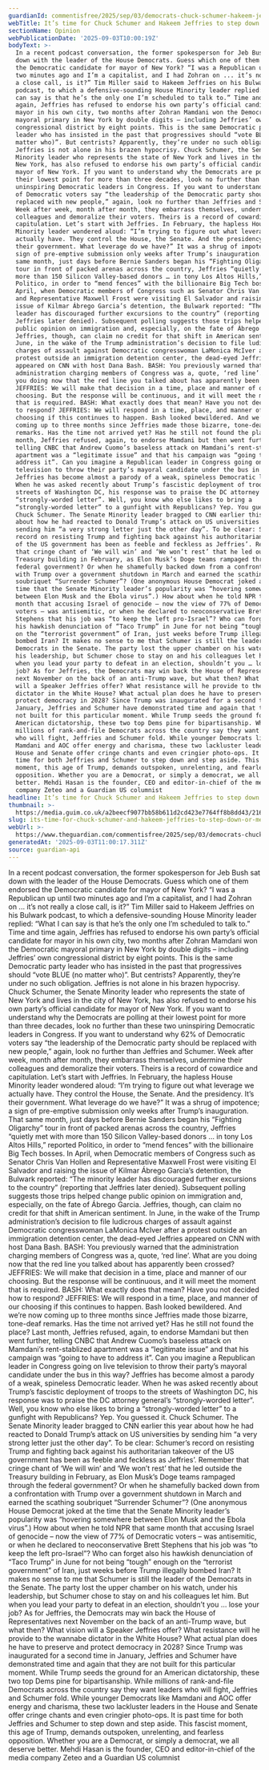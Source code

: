 ```yaml
---
guardianId: commentisfree/2025/sep/03/democrats-chuck-schumer-hakeem-jeffries
webTitle: It’s time for Chuck Schumer and Hakeem Jeffries to step down | Mehdi Hasan
sectionName: Opinion
webPublicationDate: '2025-09-03T10:00:19Z'
bodyText: >-
  In a recent podcast conversation, the former spokesperson for Jeb Bush sat
  down with the leader of the House Democrats. Guess which one of them endorsed
  the Democratic candidate for mayor of New York? “I was a Republican up until
  two minutes ago and I’m a capitalist, and I had Zohran on ... it’s not really
  a close call, is it?” Tim Miller said to Hakeem Jeffries on his Bulwark
  podcast, to which a defensive-sounding House Minority leader replied: “What I
  can say is that he’s the only one I’m scheduled to talk to.” Time and time
  again, Jeffries has refused to endorse his own party’s official candidate for
  mayor in his own city, two months after Zohran Mamdani won the Democratic
  mayoral primary in New York by double digits – including Jeffries’ own
  congressional district by eight points. This is the same Democratic party
  leader who has insisted in the past that progressives should “vote BLUE (no
  matter who)”. But centrists? Apparently, they’re under no such obligation.
  Jeffries is not alone in his brazen hypocrisy. Chuck Schumer, the Senate
  Minority leader who represents the state of New York and lives in the city of
  New York, has also refused to endorse his own party’s official candidate for
  mayor of New York. If you want to understand why the Democrats are polling at
  their lowest point for more than three decades, look no further than these two
  uninspiring Democratic leaders in Congress. If you want to understand why 62%
  of Democratic voters say “the leadership of the Democratic party should be
  replaced with new people,” again, look no further than Jeffries and Schumer.
  Week after week, month after month, they embarrass themselves, undermine their
  colleagues and demoralize their voters. Theirs is a record of cowardice and
  capitulation. Let’s start with Jeffries. In February, the hapless House
  Minority leader wondered aloud: “I’m trying to figure out what leverage we
  actually have. They control the House, the Senate. And the presidency. It’s
  their government. What leverage do we have?” It was a shrug of impotence; a
  sign of pre-emptive submission only weeks after Trump’s inauguration. That
  same month, just days before Bernie Sanders began his “Fighting Oligarchy”
  tour in front of packed arenas across the country, Jeffries “quietly met with
  more than 150 Silicon Valley-based donors … in tony Los Altos Hills,” reported
  Politico, in order to “mend fences” with the billionaire Big Tech bosses. In
  April, when Democratic members of Congress such as Senator Chris Van Hollen
  and Representative Maxwell Frost were visiting El Salvador and raising the
  issue of Kilmar Ábrego Garcia’s detention, the Bulwark reported: “The minority
  leader has discouraged further excursions to the country” (reporting that
  Jeffries later denied). Subsequent polling suggests those trips helped change
  public opinion on immigration and, especially, on the fate of Ábrego Garcia.
  Jeffries, though, can claim no credit for that shift in American sentiment. In
  June, in the wake of the Trump administration’s decision to file ludicrous
  charges of assault against Democratic congresswoman LaMonica McIver after a
  protest outside an immigration detention center, the dead-eyed Jeffries
  appeared on CNN with host Dana Bash. BASH: You previously warned that the
  administration charging members of Congress was a, quote, ‘red line’. What are
  you doing now that the red line you talked about has apparently been crossed?
  JEFFRIES: We will make that decision in a time, place and manner of our
  choosing. But the response will be continuous, and it will meet the moment
  that is required. BASH: What exactly does that mean? Have you not decided how
  to respond? JEFFRIES: We will respond in a time, place, and manner of our
  choosing if this continues to happen. Bash looked bewildered. And we’re now
  coming up to three months since Jeffries made those bizarre, tone-deaf
  remarks. Has the time not arrived yet? Has he still not found the place? Last
  month, Jeffries refused, again, to endorse Mamdani but then went further,
  telling CNBC that Andrew Cuomo’s baseless attack on Mamdani’s rent-stablized
  apartment was a “legitimate issue” and that his campaign was “going to have to
  address it”. Can you imagine a Republican leader in Congress going on live
  television to throw their party’s mayoral candidate under the bus in this way?
  Jeffries has become almost a parody of a weak, spineless Democratic leader.
  When he was asked recently about Trump’s fascistic deployment of troops to the
  streets of Washington DC, his response was to praise the DC attorney general’s
  “strongly-worded letter”. Well, you know who else likes to bring a
  “strongly-worded letter” to a gunfight with Republicans? Yep. You guessed it.
  Chuck Schumer. The Senate Minority leader bragged to CNN earlier this year
  about how he had reacted to Donald Trump’s attack on US universities by
  sending him “a very strong letter just the other day”. To be clear: Schumer’s
  record on resisting Trump and fighting back against his authoritarian takeover
  of the US government has been as feeble and feckless as Jeffries’. Remember
  that cringe chant of ‘We will win’ and ‘We won’t rest’ that he led outside the
  Treasury building in February, as Elon Musk’s Doge teams rampaged through the
  federal government? Or when he shamefully backed down from a confrontation
  with Trump over a government shutdown in March and earned the scathing
  soubriquet “Surrender Schumer”? (One anonymous House Democrat joked at the
  time that the Senate Minority leader’s popularity was “hovering somewhere
  between Elon Musk and the Ebola virus”.) How about when he told NPR that same
  month that accusing Israel of genocide – now the view of 77% of Democratic
  voters – was antisemitic, or when he declared to neoconservative Brett
  Stephens that his job was “to keep the left pro-Israel”? Who can forget also
  his hawkish denunciation of “Taco Trump” in June for not being “tough” enough
  on the “terrorist government” of Iran, just weeks before Trump illegally
  bombed Iran? It makes no sense to me that Schumer is still the leader of the
  Democrats in the Senate. The party lost the upper chamber on his watch, under
  his leadership, but Schumer chose to stay on and his colleagues let him. But
  when you lead your party to defeat in an election, shouldn’t you … lose your
  job? As for Jeffries, the Democrats may win back the House of Representatives
  next November on the back of an anti-Trump wave, but what then? What vision
  will a Speaker Jeffries offer? What resistance will he provide to the wannabe
  dictator in the White House? What actual plan does he have to preserve and
  protect democracy in 2028? Since Trump was inaugurated for a second time in
  January, Jeffries and Schumer have demonstrated time and again that they are
  not built for this particular moment. While Trump seeds the ground for an
  American dictatorship, these two top Dems pine for bipartisanship. While
  millions of rank-and-file Democrats across the country say they want leaders
  who will fight, Jeffries and Schumer fold. While younger Democrats like
  Mamdani and AOC offer energy and charisma, these two lackluster leaders in the
  House and Senate offer cringe chants and even cringier photo-ops. It is past
  time for both Jeffries and Schumer to step down and step aside. This fascist
  moment, this age of Trump, demands outspoken, unrelenting, and fearless
  opposition. Whether you are a Democrat, or simply a democrat, we all deserve
  better. Mehdi Hasan is the founder, CEO and editor-in-chief of the media
  company Zeteo and a Guardian US columnist
headline: It’s time for Chuck Schumer and Hakeem Jeffries to step down
thumbnail: >-
  https://media.guim.co.uk/a2beecf9077bb58b611d2cd423e7764ff8b8dd43/216_0_2153_1723/500.jpg
slug: its-time-for-chuck-schumer-and-hakeem-jeffries-to-step-down-or-mehdi-hasan
webUrl: >-
  https://www.theguardian.com/commentisfree/2025/sep/03/democrats-chuck-schumer-hakeem-jeffries
generatedAt: '2025-09-03T11:00:17.311Z'
source: guardian-api
---
```

In a recent podcast conversation, the former spokesperson for Jeb Bush sat down with the leader of the House Democrats. Guess which one of them endorsed the Democratic candidate for mayor of New York? “I was a Republican up until two minutes ago and I’m a capitalist, and I had Zohran on ... it’s not really a close call, is it?” Tim Miller said to Hakeem Jeffries on his Bulwark podcast, to which a defensive-sounding House Minority leader replied: “What I can say is that he’s the only one I’m scheduled to talk to.” Time and time again, Jeffries has refused to endorse his own party’s official candidate for mayor in his own city, two months after Zohran Mamdani won the Democratic mayoral primary in New York by double digits – including Jeffries’ own congressional district by eight points. This is the same Democratic party leader who has insisted in the past that progressives should “vote BLUE (no matter who)”. But centrists? Apparently, they’re under no such obligation. Jeffries is not alone in his brazen hypocrisy. Chuck Schumer, the Senate Minority leader who represents the state of New York and lives in the city of New York, has also refused to endorse his own party’s official candidate for mayor of New York. If you want to understand why the Democrats are polling at their lowest point for more than three decades, look no further than these two uninspiring Democratic leaders in Congress. If you want to understand why 62% of Democratic voters say “the leadership of the Democratic party should be replaced with new people,” again, look no further than Jeffries and Schumer. Week after week, month after month, they embarrass themselves, undermine their colleagues and demoralize their voters. Theirs is a record of cowardice and capitulation. Let’s start with Jeffries. In February, the hapless House Minority leader wondered aloud: “I’m trying to figure out what leverage we actually have. They control the House, the Senate. And the presidency. It’s their government. What leverage do we have?” It was a shrug of impotence; a sign of pre-emptive submission only weeks after Trump’s inauguration. That same month, just days before Bernie Sanders began his “Fighting Oligarchy” tour in front of packed arenas across the country, Jeffries “quietly met with more than 150 Silicon Valley-based donors … in tony Los Altos Hills,” reported Politico, in order to “mend fences” with the billionaire Big Tech bosses. In April, when Democratic members of Congress such as Senator Chris Van Hollen and Representative Maxwell Frost were visiting El Salvador and raising the issue of Kilmar Ábrego Garcia’s detention, the Bulwark reported: “The minority leader has discouraged further excursions to the country” (reporting that Jeffries later denied). Subsequent polling suggests those trips helped change public opinion on immigration and, especially, on the fate of Ábrego Garcia. Jeffries, though, can claim no credit for that shift in American sentiment. In June, in the wake of the Trump administration’s decision to file ludicrous charges of assault against Democratic congresswoman LaMonica McIver after a protest outside an immigration detention center, the dead-eyed Jeffries appeared on CNN with host Dana Bash. BASH: You previously warned that the administration charging members of Congress was a, quote, ‘red line’. What are you doing now that the red line you talked about has apparently been crossed? JEFFRIES: We will make that decision in a time, place and manner of our choosing. But the response will be continuous, and it will meet the moment that is required. BASH: What exactly does that mean? Have you not decided how to respond? JEFFRIES: We will respond in a time, place, and manner of our choosing if this continues to happen. Bash looked bewildered. And we’re now coming up to three months since Jeffries made those bizarre, tone-deaf remarks. Has the time not arrived yet? Has he still not found the place? Last month, Jeffries refused, again, to endorse Mamdani but then went further, telling CNBC that Andrew Cuomo’s baseless attack on Mamdani’s rent-stablized apartment was a “legitimate issue” and that his campaign was “going to have to address it”. Can you imagine a Republican leader in Congress going on live television to throw their party’s mayoral candidate under the bus in this way? Jeffries has become almost a parody of a weak, spineless Democratic leader. When he was asked recently about Trump’s fascistic deployment of troops to the streets of Washington DC, his response was to praise the DC attorney general’s “strongly-worded letter”. Well, you know who else likes to bring a “strongly-worded letter” to a gunfight with Republicans? Yep. You guessed it. Chuck Schumer. The Senate Minority leader bragged to CNN earlier this year about how he had reacted to Donald Trump’s attack on US universities by sending him “a very strong letter just the other day”. To be clear: Schumer’s record on resisting Trump and fighting back against his authoritarian takeover of the US government has been as feeble and feckless as Jeffries’. Remember that cringe chant of ‘We will win’ and ‘We won’t rest’ that he led outside the Treasury building in February, as Elon Musk’s Doge teams rampaged through the federal government? Or when he shamefully backed down from a confrontation with Trump over a government shutdown in March and earned the scathing soubriquet “Surrender Schumer”? (One anonymous House Democrat joked at the time that the Senate Minority leader’s popularity was “hovering somewhere between Elon Musk and the Ebola virus”.) How about when he told NPR that same month that accusing Israel of genocide – now the view of 77% of Democratic voters – was antisemitic, or when he declared to neoconservative Brett Stephens that his job was “to keep the left pro-Israel”? Who can forget also his hawkish denunciation of “Taco Trump” in June for not being “tough” enough on the “terrorist government” of Iran, just weeks before Trump illegally bombed Iran? It makes no sense to me that Schumer is still the leader of the Democrats in the Senate. The party lost the upper chamber on his watch, under his leadership, but Schumer chose to stay on and his colleagues let him. But when you lead your party to defeat in an election, shouldn’t you … lose your job? As for Jeffries, the Democrats may win back the House of Representatives next November on the back of an anti-Trump wave, but what then? What vision will a Speaker Jeffries offer? What resistance will he provide to the wannabe dictator in the White House? What actual plan does he have to preserve and protect democracy in 2028? Since Trump was inaugurated for a second time in January, Jeffries and Schumer have demonstrated time and again that they are not built for this particular moment. While Trump seeds the ground for an American dictatorship, these two top Dems pine for bipartisanship. While millions of rank-and-file Democrats across the country say they want leaders who will fight, Jeffries and Schumer fold. While younger Democrats like Mamdani and AOC offer energy and charisma, these two lackluster leaders in the House and Senate offer cringe chants and even cringier photo-ops. It is past time for both Jeffries and Schumer to step down and step aside. This fascist moment, this age of Trump, demands outspoken, unrelenting, and fearless opposition. Whether you are a Democrat, or simply a democrat, we all deserve better. Mehdi Hasan is the founder, CEO and editor-in-chief of the media company Zeteo and a Guardian US columnist
